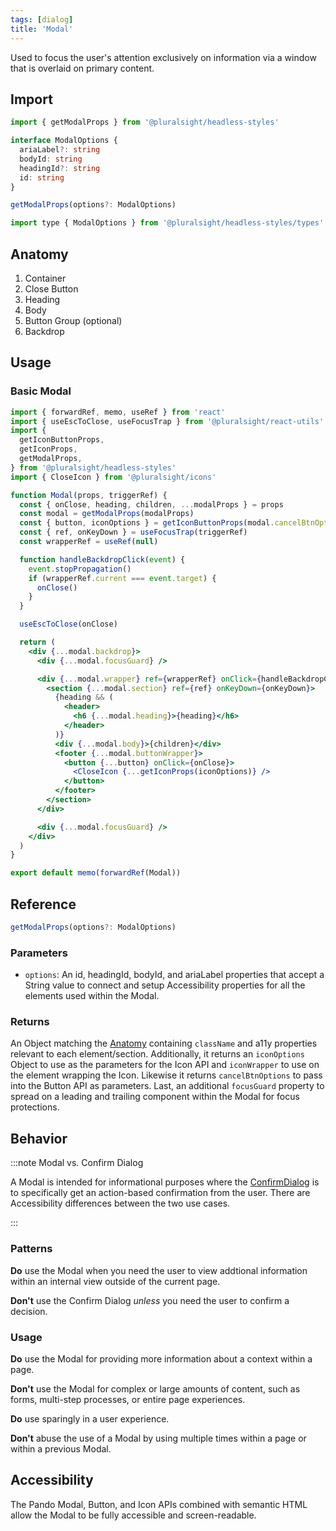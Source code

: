 ```yaml
---
tags: [dialog]
title: 'Modal'
---
```



<p className="size-xxl">
  Used to focus the user's attention exclusively on information via a window
  that is overlaid on primary content.
</p>

<DocsLinkBar
  github="https://github.com/pluralsight/pando/tree/main/packages/headless-styles/src/components/Modal"
  figma="https://www.figma.com/file/ZmH4XsZS5WnKeo28ylM5x1/Pando-UI-kit-(Web)?node-id=1214%3A50560&t=YLA3FBYLefNvfeuf-0"
/>

## Import

```javascript
import { getModalProps } from '@pluralsight/headless-styles'
```

```typescript
interface ModalOptions {
  ariaLabel?: string
  bodyId: string
  headingId?: string
  id: string
}

getModalProps(options?: ModalOptions)
```

```javascript
import type { ModalOptions } from '@pluralsight/headless-styles/types'
```

## Anatomy

1. Container
2. Close Button
3. Heading
4. Body
5. Button Group (optional)
6. Backdrop

## Usage

### Basic Modal

<BasicModal />

```jsx showLineNumbers title="Modal Component."
import { forwardRef, memo, useRef } from 'react'
import { useEscToClose, useFocusTrap } from '@pluralsight/react-utils'
import {
  getIconButtonProps,
  getIconProps,
  getModalProps,
} from '@pluralsight/headless-styles'
import { CloseIcon } from '@pluralsight/icons'

function Modal(props, triggerRef) {
  const { onClose, heading, children, ...modalProps } = props
  const modal = getModalProps(modalProps)
  const { button, iconOptions } = getIconButtonProps(modal.cancelBtnOptions)
  const { ref, onKeyDown } = useFocusTrap(triggerRef)
  const wrapperRef = useRef(null)

  function handleBackdropClick(event) {
    event.stopPropagation()
    if (wrapperRef.current === event.target) {
      onClose()
    }
  }

  useEscToClose(onClose)

  return (
    <div {...modal.backdrop}>
      <div {...modal.focusGuard} />

      <div {...modal.wrapper} ref={wrapperRef} onClick={handleBackdropClick}>
        <section {...modal.section} ref={ref} onKeyDown={onKeyDown}>
          {heading && (
            <header>
              <h6 {...modal.heading}>{heading}</h6>
            </header>
          )}
          <div {...modal.body}>{children}</div>
          <footer {...modal.buttonWrapper}>
            <button {...button} onClick={onClose}>
              <CloseIcon {...getIconProps(iconOptions)} />
            </button>
          </footer>
        </section>
      </div>

      <div {...modal.focusGuard} />
    </div>
  )
}

export default memo(forwardRef(Modal))
```

## Reference

```typescript
getModalProps(options?: ModalOptions)
```

### Parameters

- `options`: An id, headingId, bodyId, and ariaLabel properties that accept a String value to connect and setup Accessibility properties for all the elements used within the Modal.

### Returns

An Object matching the [Anatomy](#anatomy) containing `className` and a11y properties relevant to each element/section. Additionally, it returns an `iconOptions` Object to use as the parameters for the Icon API and `iconWrapper` to use on the element wrapping the Icon. Likewise it returns `cancelBtnOptions` to pass into the Button API as parameters. Last, an additional `focusGuard` property to spread on a leading and trailing component within the Modal for focus protections.

## Behavior

:::note Modal vs. Confirm Dialog

A Modal is intended for informational purposes where the [ConfirmDialog](./confirm-dialog.mdx) is to specifically get an action-based confirmation from the user. There are Accessibility differences between the two use cases.

:::

### Patterns

**Do** use the Modal when you need the user to view addtional information within an internal view outside of the current page.

**Don't** use the Confirm Dialog _unless_ you need the user to confirm a decision.

### Usage

**Do** use the Modal for providing more information about a context within a page.

**Don't** use the Modal for complex or large amounts of content, such as forms, multi-step processes, or entire page experiences.

**Do** use sparingly in a user experience.

**Don't** abuse the use of a Modal by using multiple times within a page or within a previous Modal.

## Accessibility

The Pando Modal, Button, and Icon APIs combined with semantic HTML allow the Modal to be fully accessible and screen-readable.
